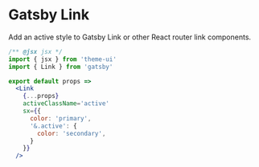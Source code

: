 
# Gatsby Link

Add an active style to Gatsby Link or other React router link components.

```jsx
/** @jsx jsx */
import { jsx } from 'theme-ui'
import { Link } from 'gatsby'

export default props =>
  <Link
    {...props}
    activeClassName='active'
    sx={{
      color: 'primary',
      '&.active': {
        color: 'secondary',
      }
    }}
  />
```
